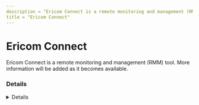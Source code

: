 ```yaml
---
description = "Ericom Connect is a remote monitoring and management (RMM) tool. More information will be added as it becomes available."
title = "Ericom Connect"
---
```




# Ericom Connect

Ericom Connect is a remote monitoring and management (RMM) tool. More information will be added as it becomes available.

### Details
<Details author={""}
         category={""}
         created={""}
         website={""}
         lastModified={"2024-02-07"}
         privileges={""}
         free={ false }
         verification={ false }
/>

#### Installation Paths
<Card code={ ["EricomConnectRemoteHost*.exe", "ericomconnnectconfigurationtool.exe"] }/>





### Forensic Artifacts




#### Network Artifacts
<EuiSpacer size="xl"/>
<NetworkArtifactsTable data={ [{"Description": "Known remote domains", "Domains": ["user_managed", "ericom.com"], "Ports": []}] }/>




### Detections
- Detects potential network activity of Ericom Connect RMM tool
  - [Sigma Rule](https://github.com/magicsword-io/LOLRMM/blob/main/detections/sigma/ericom_connect_network_sigma.yml)
- Detects potential processes activity of Ericom Connect RMM tool
  - [Sigma Rule](https://github.com/magicsword-io/LOLRMM/blob/main/detections/sigma/ericom_connect_processes_sigma.yml)

### References
- [https://www.ericom.com/connect-accessnow/](https://www.ericom.com/connect-accessnow/)


